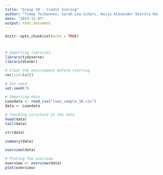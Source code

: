 ```yaml
---
title: "Group 10 - Credit Scoring"
author: "Timmy Tschannen, Sarah Lea Schürc, Keijo Alexander Nierula Roman Krass"
date: "2023-11-07"
output: html_document
---
```


```r
knitr::opts_chunk$set(echo = TRUE)
```

# 

```r
# Importing libraries
library(tidyverse)
library(dlookr)

# Clear the environment before starting
rm(list=ls())

# Set seed
set.seed(7)


```

```r

# Importing data
Loandata <- read_csv("loan_sample_10.csv")
data <- Loandata

# Checking structure of the data
head(data)
tail(data)

str(data)

summary(data)

overview(data)

# Ploting the overview
overview <- overview(data)
plot(overview)

```